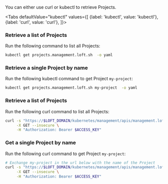 

You can either use curl or kubectl to retrieve Projects.

<Tabs
    defaultValue="kubectl"
    values={[
      {label: 'kubectl', value: 'kubectl'},
      {label: 'curl', value: 'curl'},
    ]}>
  <TabItem value="kubectl">


### Retrieve a list of Projects
Run the following command to list all Projects:
```bash
kubectl get projects.management.loft.sh  -o yaml
```

### Retrieve a single Project by name
Run the following kubectl command to get Project `my-project`:
```bash
kubectl get projects.management.loft.sh my-project  -o yaml
```


  </TabItem>
  <TabItem value="curl">


### Retrieve a list of Projects
Run the following curl command to list all Projects:
```bash
curl -s "https://$LOFT_DOMAIN/kubernetes/management/apis/management.loft.sh/v1/projects" \
     -X GET --insecure \
     -H "Authorization: Bearer $ACCESS_KEY"
```

### Get a single Project by name
Run the following curl command to get Project `my-project`:
```bash
# Exchange my-project in the url below with the name of the Project
curl -s "https://$LOFT_DOMAIN/kubernetes/management/apis/management.loft.sh/v1/projects/my-project" \
     -X GET --insecure \
     -H "Authorization: Bearer $ACCESS_KEY"
```


  </TabItem>
</Tabs>
